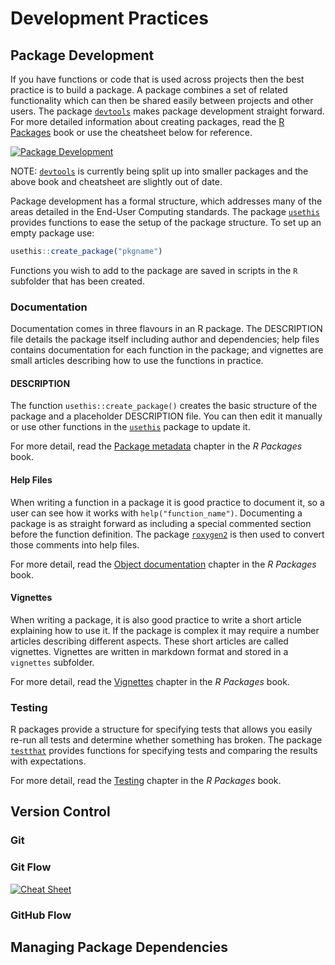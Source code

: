 # Development Practices {#development}


## Package Development

If you have functions or code that is used across projects then the best practice is to build a 
package. A package combines a set of related functionality which can then be shared easily 
between projects and other users. The package [`devtools`](http://devtools.r-lib.org/) makes 
package development straight forward. For more detailed information about creating packages, read
the [R Packages](http://r-pkgs.had.co.nz/) book or use the cheatsheet below for reference.

[![Package Development](images/package-development.png)](https://rawgit.com/rstudio/cheatsheets/master/package-development.pdf)


NOTE: [`devtools`](http://devtools.r-lib.org/) is currently being split up into smaller packages 
and the above book and cheatsheet are slightly out of date.

Package development has a formal structure, which addresses many of the areas detailed in the 
End-User Computing standards. The package [`usethis`](https://usethis.r-lib.org) provides 
functions to ease the setup of the package structure. To set up an empty package use:

```r
usethis::create_package("pkgname")
```

Functions you wish to add to the package are saved in scripts in the `R` subfolder that has been
created.


### Documentation

Documentation comes in three flavours in an R package. The DESCRIPTION file details the package 
itself including author and dependencies; help files contains documentation for each function in 
the package; and vignettes are small articles describing how to use the functions in practice.

#### DESCRIPTION

The function `usethis::create_package()` creates the basic structure of the package and a 
placeholder DESCRIPTION file. You can then edit it manually or use other functions in the 
[`usethis`](https://usethis.r-lib.org) package to update it.

For more detail, read the [Package metadata](http://r-pkgs.had.co.nz/description.html) chapter in 
the _R Packages_ book.


#### Help Files

When writing a function in a package it is good practice to document it, so a user can see how it
works with `help("function_name")`. Documenting a package is as straight forward as including a 
special commented section before the function definition. The package 
[`roxygen2`](https://www.rdocumentation.org/packages/roxygen2) is then used to convert those 
comments into help files.

For more detail, read the [Object documentation](http://r-pkgs.had.co.nz/man.html) chapter in 
the _R Packages_ book.


#### Vignettes

When writing a package, it is also good practice to write a short article explaining how to use 
it. If the package is complex it may require a number articles describing different aspects. These
short articles are called vignettes. Vignettes are written in markdown format and stored in a
`vignettes` subfolder.

For more detail, read the [Vignettes](http://r-pkgs.had.co.nz/vignettes.html) chapter in 
the _R Packages_ book.


### Testing

R packages provide a structure for specifying tests that allows you easily re-run all tests and 
determine whether something has broken. The package [`testthat`](http://testthat.r-lib.org/) 
provides functions for specifying tests and comparing the results with expectations.

For more detail, read the [Testing](http://r-pkgs.had.co.nz/tests.html) chapter in 
the _R Packages_ book.


## Version Control

### Git

### Git Flow

[![Cheat Sheet](images/git-cheat-sheet.png)](images/git-cheat-sheet.png)

### GitHub Flow


## Managing Package Dependencies
